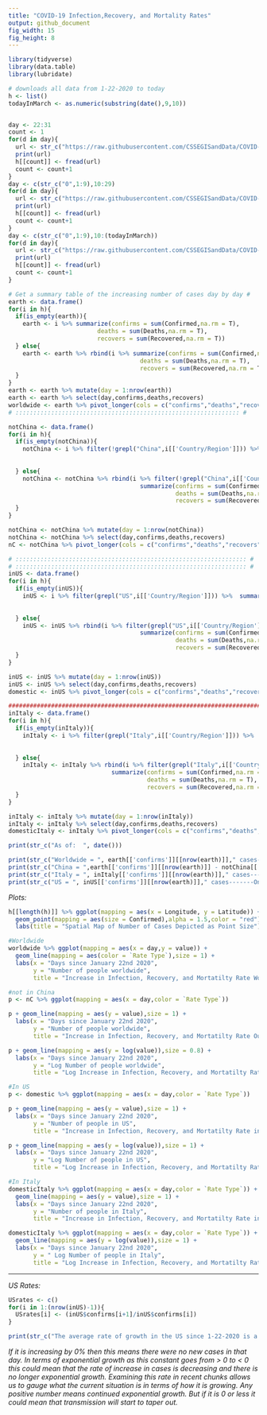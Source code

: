 ---
title: "COVID-19 Infection,Recovery, and Mortality Rates"
output: github_document
fig_width: 15
fig_height: 8
---

```{r include=FALSE}
library(tidyverse)
library(data.table)
library(lubridate)
```


```{r include=F}
# downloads all data from 1-22-2020 to today
h <- list()
todayInMarch <- as.numeric(substring(date(),9,10))


day <- 22:31
count <- 1
for(d in day){
  url <- str_c("https://raw.githubusercontent.com/CSSEGISandData/COVID-19/master/csse_covid_19_data/csse_covid_19_daily_reports/01-",d,"-2020.csv")
  print(url)
  h[[count]] <- fread(url)
  count <- count+1
}
day <- c(str_c("0",1:9),10:29)
for(d in day){
  url <- str_c("https://raw.githubusercontent.com/CSSEGISandData/COVID-19/master/csse_covid_19_data/csse_covid_19_daily_reports/02-",d,"-2020.csv")
  print(url)
  h[[count]] <- fread(url)
  count <- count+1
}
day <- c(str_c("0",1:9),10:(todayInMarch))
for(d in day){
  url <- str_c("https://raw.githubusercontent.com/CSSEGISandData/COVID-19/master/csse_covid_19_data/csse_covid_19_daily_reports/03-",d,"-2020.csv")
  print(url)
  h[[count]] <- fread(url)
  count <- count+1
}
```

```{r include=F}

# Get a summary table of the increasing number of cases day by day #
earth <- data.frame()
for(i in h){
  if(is_empty(earth)){
    earth <- i %>% summarize(confirms = sum(Confirmed,na.rm = T),
                         deaths = sum(Deaths,na.rm = T),
                         recovers = sum(Recovered,na.rm = T))
  } else{
    earth <- earth %>% rbind(i %>% summarize(confirms = sum(Confirmed,na.rm = T),
                                     deaths = sum(Deaths,na.rm = T),
                                     recovers = sum(Recovered,na.rm = T)))
  }
}
earth <- earth %>% mutate(day = 1:nrow(earth))
earth <- earth %>% select(day,confirms,deaths,recovers)
worldwide <- earth %>% pivot_longer(cols = c("confirms","deaths","recovers"),names_to = "Rate Type")
# ::::::::::::::::::::::::::::::::::::::::::::::::::::::::::::::: #

notChina <- data.frame()
for(i in h){
  if(is_empty(notChina)){
    notChina <- i %>% filter(!grepl("China",i[['Country/Region']])) %>%  summarize(confirms = sum(Confirmed,na.rm = T),
                                                                                   deaths = sum(Deaths,na.rm = T),
                                                                                   recovers = sum(Recovered,na.rm = T))
  } else{
    notChina <- notChina %>% rbind(i %>% filter(!grepl("China",i[['Country/Region']])) %>% 
                                     summarize(confirms = sum(Confirmed,na.rm = T),
                                               deaths = sum(Deaths,na.rm = T),
                                               recovers = sum(Recovered,na.rm = T)))
  }
}

notChina <- notChina %>% mutate(day = 1:nrow(notChina))
notChina <- notChina %>% select(day,confirms,deaths,recovers)
nC <- notChina %>% pivot_longer(cols = c("confirms","deaths","recovers"),names_to = "Rate Type")

# ::::::::::::::::::::::::::::::::::::::::::::::::::::::::::::::::: #
# ::::::::::::::::::::::::::::::::::::::::::::::::::::::::::::::::: #
inUS <- data.frame()
for(i in h){
  if(is_empty(inUS)){
    inUS <- i %>% filter(grepl("US",i[['Country/Region']])) %>%  summarize(confirms = sum(Confirmed,na.rm = T),
                                                                                   deaths = sum(Deaths,na.rm = T),
                                                                                   recovers = sum(Recovered,na.rm = T))
  } else{
    inUS <- inUS %>% rbind(i %>% filter(grepl("US",i[['Country/Region']])) %>% 
                                     summarize(confirms = sum(Confirmed,na.rm = T),
                                               deaths = sum(Deaths,na.rm = T),
                                               recovers = sum(Recovered,na.rm = T)))
  }
}

inUS <- inUS %>% mutate(day = 1:nrow(inUS))
inUS <- inUS %>% select(day,confirms,deaths,recovers)
domestic <- inUS %>% pivot_longer(cols = c("confirms","deaths","recovers"),names_to = "Rate Type")

#########################################################################
inItaly <- data.frame()
for(i in h){
  if(is_empty(inItaly)){
    inItaly <- i %>% filter(grepl("Italy",i[['Country/Region']])) %>%  summarize(confirms = sum(Confirmed,na.rm = T),
                                                                           deaths = sum(Deaths,na.rm = T),
                                                                           recovers = sum(Recovered,na.rm = T))
  } else{
    inItaly <- inItaly %>% rbind(i %>% filter(grepl("Italy",i[['Country/Region']])) %>% 
                             summarize(confirms = sum(Confirmed,na.rm = T),
                                       deaths = sum(Deaths,na.rm = T),
                                       recovers = sum(Recovered,na.rm = T)))
  }
}

inItaly <- inItaly %>% mutate(day = 1:nrow(inItaly))
inItaly <- inItaly %>% select(day,confirms,deaths,recovers)
domesticItaly <- inItaly %>% pivot_longer(cols = c("confirms","deaths","recovers"),names_to = "Rate Type")

```

```{r echo=FALSE}
print(str_c("As of:  ", date()))

print(str_c("Worldwide = ", earth[['confirms']][[nrow(earth)]]," cases-------One Week Ago = ",earth[['confirms']][[nrow(earth)-7]]))
print(str_c("China = ",earth[['confirms']][[nrow(earth)]] - notChina[['confirms']][[nrow(notChina)]]," cases-------One Week Ago = ",earth[['confirms']][[nrow(earth)-7]] - notChina[['confirms']][[nrow(notChina)-7]]))
print(str_c("Italy = ", inItaly[['confirms']][[nrow(earth)]]," cases-------One Week Ago = ",inItaly[['confirms']][[nrow(inItaly)-7]]))
print(str_c("US = ", inUS[['confirms']][[nrow(earth)]]," cases-------One Week Ago = ",inUS[['confirms']][[nrow(inUS)-7]]))
```

*Plots:*
```{r echo=FALSE,fig.height= 8,fig.width=16}


h[[length(h)]] %>% ggplot(mapping = aes(x = Longitude, y = Latitude)) +
  geom_point(mapping = aes(size = Confirmed),alpha = 1.5,color = "red") +
  labs(title = "Spatial Map of Number of Cases Depicted as Point Size")

#Worldwide
worldwide %>% ggplot(mapping = aes(x = day,y = value)) + 
  geom_line(mapping = aes(color = `Rate Type`),size = 1) + 
  labs(x = "Days since January 22nd 2020",
       y = "Number of people worldwide",
       title = "Increase in Infection, Recovery, and Mortatilty Rate Worldwide")

#not in China
p <- nC %>% ggplot(mapping = aes(x = day,color = `Rate Type`))

p + geom_line(mapping = aes(y = value),size = 1) + 
  labs(x = "Days since January 22nd 2020",
       y = "Number of people worldwide",
       title = "Increase in Infection, Recovery, and Mortatilty Rate Outside China")

p + geom_line(mapping = aes(y = log(value)),size = 0.8) +
  labs(x = "Days since January 22nd 2020",
       y = "Log Number of people worldwide",
       title = "Log Increase in Infection, Recovery, and Mortatilty Rate Outside China")

#In US
p <- domestic %>% ggplot(mapping = aes(x = day,color = `Rate Type`))

p + geom_line(mapping = aes(y = value),size = 1) +
  labs(x = "Days since January 22nd 2020",
       y = "Number of people in US",
       title = "Increase in Infection, Recovery, and Mortatilty Rate in US")

p + geom_line(mapping = aes(y = log(value)),size = 1) +
  labs(x = "Days since January 22nd 2020",
       y = "Log Number of people in US",
       title = "Log Increase in Infection, Recovery, and Mortatilty Rate in US")

#In Italy
domesticItaly %>% ggplot(mapping = aes(x = day,color = `Rate Type`)) +
  geom_line(mapping = aes(y = value),size = 1) +
  labs(x = "Days since January 22nd 2020",
       y = "Number of people in Italy",
       title = "Increase in Infection, Recovery, and Mortatilty Rate in Italy")

domesticItaly %>% ggplot(mapping = aes(x = day,color = `Rate Type`)) +
  geom_line(mapping = aes(y = log(value)),size = 1) +
  labs(x = "Days since January 22nd 2020",
       y = " Log Number of people in Italy",
       title = "Log Increase in Infection, Recovery, and Mortatilty Rate in Italy")
```
____
*US Rates:*
```{r echo=FALSE}
USrates <- c()
for(i in 1:(nrow(inUS)-1)){
  USrates[i] <- (inUS$confirms[i+1]/inUS$confirms[i])
}

print(str_c("The average rate of growth in the US since 1-22-2020 is a ",(mean(USrates) - 1)," percent increase in confirmed cases daily"))
```

  *If it is increasing by 0% then this means there were no new cases in that day. In terms of exponential growth as this constant goes from  > 0  to  < 0 this could mean that the rate of increase in cases is decreasing and there is no longer exponential growth. Examining this rate in recent chunks allows us to gauge what the current situation is in terms of how it is growing. Any positive number means continued exponential growth. But if it is 0 or less it could mean that transmission will start to taper out.*

